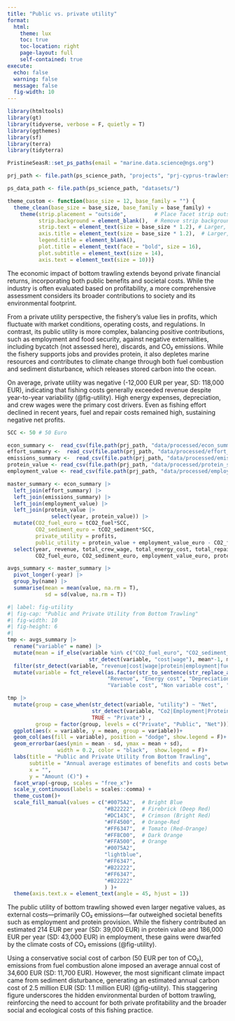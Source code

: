 ```yaml
---
title: "Public vs. private utility"
format: 
  html:
    theme: lux
    toc: true
    toc-location: right
    page-layout: full
    self-contained: true
execute:
  echo: false
  warning: false
  message: false
  fig-width: 10
---
```


```r
library(htmltools)
library(gt)
library(tidyverse, verbose = F, quietly = T)
library(ggthemes)
library(sf)
library(terra)
library(tidyterra)

PristineSeasR::set_ps_paths(email = "marine.data.science@ngs.org")

prj_path <- file.path(ps_science_path, "projects", "prj-cyprus-trawlers")

ps_data_path <- file.path(ps_science_path, "datasets/")

theme_custom <- function(base_size = 12, base_family = "") {
  theme_clean(base_size = base_size, base_family = base_family) +
    theme(strip.placement = "outside",         # Place facet strip outside
          strip.background = element_blank(),  # Remove strip background
          strip.text = element_text(size = base_size * 1.2), # Larger, bold strip text
          axis.title = element_text(size = base_size * 1.2),  # Larger, bold axis titles
          legend.title = element_blank(),
          plot.title = element_text(face = "bold", size = 16),
          plot.subtitle = element_text(size = 14),
          axis.text = element_text(size = 10))}
```

The economic impact of bottom trawling extends beyond private financial returns, incorporating both public benefits and societal costs. While the industry is often evaluated based on profitability, a more comprehensive assessment considers its broader contributions to society and its environmental footprint.

From a private utility perspective, the fishery’s value lies in profits, which fluctuate with market conditions, operating costs, and regulations. In contrast, its public utility is more complex, balancing positive contributions, such as employment and food security, against negative externalities, including bycatch (not assessed here), discards, and CO₂ emissions. While the fishery supports jobs and provides protein, it also depletes marine resources and contributes to climate change through both fuel combustion and sediment disturbance, which releases stored carbon into the ocean.

On average, private utility was negative (-12,000 EUR per year, SD: 118,000 EUR), indicating that fishing costs generally exceeded revenue despite year-to-year variability (@fig-utility). High energy expenses, depreciation, and crew wages were the primary cost drivers. Even as fishing effort declined in recent years, fuel and repair costs remained high, sustaining negative net profits.

```r
SCC <- 50 # 50 Euro 

econ_summary <-  read_csv(file.path(prj_path, "data/processed/econ_summary.csv"))
effort_summary <-  read_csv(file.path(prj_path, "data/processed/effort_summary.csv"))
emissions_summary <-  read_csv(file.path(prj_path, "data/processed/emissions_summary.csv"))
protein_value <- read_csv(file.path(prj_path, "data/processed/protein_summary.csv"))
employment_value <- read_csv(file.path(prj_path, "data/processed/employment_summary.csv"))

master_summary <- econ_summary |> 
  left_join(effort_summary) |> 
  left_join(emissions_summary) |> 
  left_join(employment_value) |> 
  left_join(protein_value |> 
              select(year, protein_value)) |> 
  mutate(CO2_fuel_euro = tCO2_fuel*SCC,
         CO2_sediment_euro = tCO2_sediment*SCC,
         private_utility = profits,
         public_utility = protein_value + employment_value_euro - CO2_fuel_euro - CO2_sediment_euro) |> 
  select(year, revenue, total_crew_wage, total_energy_cost, total_repair_cost, total_variable_cost, total_non_variable_cost, total_depreciation_cost,
         CO2_fuel_euro, CO2_sediment_euro, employment_value_euro, protein_value, private_utility, public_utility) 

avgs_summary <- master_summary |> 
  pivot_longer(-year) |> 
  group_by(name) |>
  summarise(mean = mean(value, na.rm = T), 
            sd = sd(value, na.rm = T)) 
```

```r
#| label: fig-utility
#| fig-cap: "Public and Private Utility from Bottom Trawling"
#| fig-width: 10
#| fig-height: 6
#| 
tmp <- avgs_summary |> 
  rename("variable" = name) |>
  mutate(mean = if_else(variable %in% c("CO2_fuel_euro", "CO2_sediment_euro") |
                          str_detect(variable, "cost|wage"), mean*-1, mean)) |> 
  filter(str_detect(variable, "revenue|cost|wage|protein|employment|fuel|prof|util|CO")) |> 
  mutate(variable = fct_relevel(as.factor(str_to_sentence(str_replace_all(str_remove_all(variable, "total_|_euro"), "_", " "))),
                                "Revenue", "Energy cost", "Depreciation cost", "Crew wage", "Repair cost",
                                "Variable cost", "Non variable cost", "Protein value", "Employment value", "Co2 fuel", "Co2 sediment"))

tmp |> 
  mutate(group = case_when(str_detect(variable, "utility") ~ "Net",
                           str_detect(variable, "Co2|Employment|Protein") ~ "Public",
                           TRUE ~ "Private") ,
         group = factor(group, levels = c("Private", "Public", "Net"))) |>
  ggplot(aes(x = variable, y = mean, group = variable))+
  geom_col(aes(fill = variable), position = "dodge", show.legend = F)+
  geom_errorbar(aes(ymin = mean - sd, ymax = mean + sd),
                width = 0.2, color = "black",  show.legend = F)+
  labs(title = "Public and Private Utility from Bottom Trawling",
       subtitle = "Annual average estimates of benefits and costs between 2016 - 2022",
       x = "",
       y = "Amount (€)") +
  facet_wrap(~group, scales = "free_x")+
  scale_y_continuous(labels = scales::comma) +
  theme_custom()+
  scale_fill_manual(values = c("#0075A2",  # Bright Blue
                               "#B22222",  # Firebrick (Deep Red)
                               "#DC143C",  # Crimson (Bright Red)
                               "#FF4500",  # Orange-Red
                               "#FF6347",  # Tomato (Red-Orange)
                               "#FF8C00",  # Dark Orange
                               "#FFA500",  # Orange
                               "#0075A2",
                               "lightblue",
                               "#FF6347",
                               "#B22222",
                               "#FF6347",
                               "#B22222"
                               ) )+
  theme(axis.text.x = element_text(angle = 45, hjust = 1))
```


The public utility of bottom trawling showed even larger negative values, as external costs—primarily CO₂ emissions—far outweighed societal benefits such as employment and protein provision. While the fishery contributed an estimated 214 EUR per year (SD: 39,000 EUR) in protein value and 186,000 EUR per year (SD: 43,000 EUR) in employment, these gains were dwarfed by the climate costs of CO₂ emissions (@fig-utility).

Using a conservative social cost of carbon (50 EUR per ton of CO₂), emissions from fuel combustion alone imposed an average annual cost of 34,600 EUR (SD: 11,700 EUR). However, the most significant climate impact came from sediment disturbance, generating an estimated annual carbon cost of 2.5 million EUR (SD: 1.1 million EUR) (@fig-utility). This staggering figure underscores the hidden environmental burden of bottom trawling, reinforcing the need to account for both private profitability and the broader social and ecological costs of this fishing practice.



